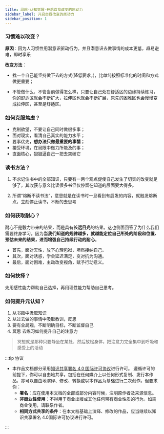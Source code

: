 ```yaml
---
title: 周岭-认知觉醒-开启自我改变的原动力
sidebar_label: 开启自我改变的原动力
sidebar_position: 1
---
```


### 习惯难以改变？

**原因**：因为人习惯性用潜意识驱动行为，并且潜意识去做事情的成本更低，趋易避难，即时享乐

**改变方法**：

-   找一个自己能坚持做下去的方式(降低要求，)，比单纯按照标准化的时间和方式做更重要；

-   不管做什么，不管当前做得怎么样，只要让自己处在舒适区的边缘持续练习，你的舒适区就会不断扩大，拉伸区也就会不断扩展，原先的困难区也会慢慢变成拉伸区，甚至是舒适区。

### 如何克服焦虑？

-   克制欲望，不要让自己同时做很多事；
-   面对现实，看清自己真实的能力水平；
-   要事优先，**想办法只做最重要的事情**；
-   接受环境，在局限中做力所能及的事；
-   直面核心，狠狠逼自己一把去突破它

### 读书方法？

1.  不求记住书中的全部知识，只要有一两个观点促使自己发生了切实的改变就足够了，其收获与意义比读很多书但仅停留在知道的层面要大得多。

2.  所谓“熔断不读书法”，意思就是在读书时一旦看到有启发的内容，就触发熔断点，立刻停止读书，不断的去思考

### 如何获取耐心？

耐心不是毅力带来的结果，而是具有**长远目光**的结果。这也侧面回答了为什么我们需要终身学习。因为**当我们知道的规律越多，就越能定位自己所处的阶段和位置、预估未来的结果，进而增强自己持续行动的耐心**。

-   首先，面对天性，放下心理包袱，坦然接纳自己。
-   其次，面对诱惑，学会延迟满足，变对抗为沟通。
-   最后，面对困难，主动改变视角，赋予行动意义。

### 如何抉择？

先用感性能力帮助自己选择，再用理性能力帮助自己思考。

### 如何提升元认知？

1.  从书籍中汲取知识
2.  从过去做的事情中吸取教训，反思
3.  要有全局观，不断明确目标，不断监督自己
4.  冥思 去练习如何提升自己的注意力

> 冥想就是那种只要静坐在某处，然后放松身体，把注意力完全集中到呼吸和感受上的活动

:::tip 协议

-   本作品文档部分采用[知识共享署名 4.0 国际许可协议](http://creativecommons.org/licenses/by/4.0/)进行许可。 遵循许可的前提下，你可以自由地共享，包括在任何媒介上以任何形式复制、发行本作品，亦可以自由地演绎、修改、转换或以本作品为基础进行二次创作。但要求你：
    -   **署名**：应在使用本文档的全部或部分内容时候，注明原作者及来源信息。
    -   **非商业性使用**：不得用于商业出版或其他任何带有商业性质的行为。如需商业使用，请联系作者。
    -   **相同方式共享的条件**：在本文档基础上演绎、修改的作品，应当继续以知识共享署名 4.0国际许可协议进行许可。

:::

